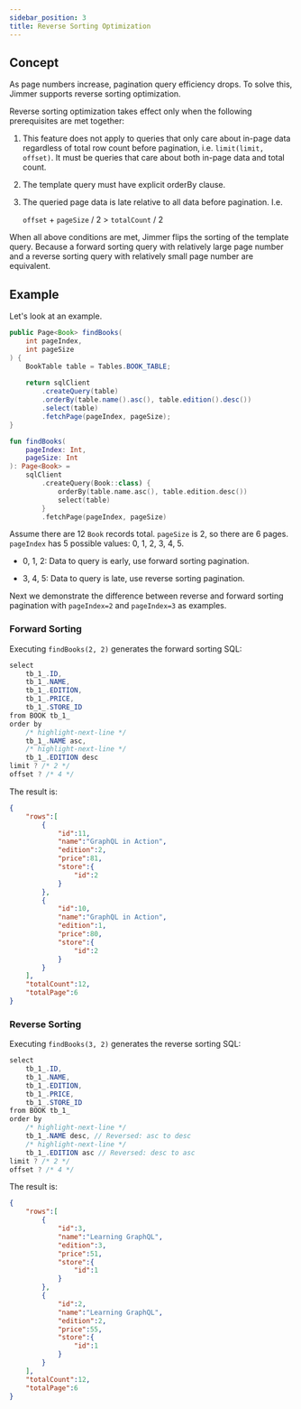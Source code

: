 ```yaml
---
sidebar_position: 3
title: Reverse Sorting Optimization 
---
```



## Concept

As page numbers increase, pagination query efficiency drops. To solve this, Jimmer supports reverse sorting optimization.

Reverse sorting optimization takes effect only when the following prerequisites are met together:

1.  This feature does not apply to queries that only care about in-page data regardless of total row count before pagination, i.e. `limit(limit, offset)`. It must be queries that care about both in-page data and total count.
   
2.  The template query must have explicit orderBy clause. 

3. The queried page data is late relative to all data before pagination. I.e. 

    `offset` + `pageSize` / 2 > `totalCount` / 2
   
When all above conditions are met, Jimmer flips the sorting of the template query. Because a forward sorting query with relatively large page number and a reverse sorting query with relatively small page number are equivalent. 

## Example

Let's look at an example.

<Tabs groupId="language">
<TabItem value="java" label="Java">

```java
public Page<Book> findBooks(
    int pageIndex,
    int pageSize    
) {
    BookTable table = Tables.BOOK_TABLE;
    
    return sqlClient
        .createQuery(table)
        .orderBy(table.name().asc(), table.edition().desc())
        .select(table)
        .fetchPage(pageIndex, pageSize);
}
```

</TabItem>
<TabItem value="kotlin" label="Kotlin">

```kotlin 
fun findBooks(
    pageIndex: Int,
    pageSize: Int
): Page<Book> = 
    sqlClient
        .createQuery(Book::class) {
            orderBy(table.name.asc(), table.edition.desc())
            select(table)
        }
        .fetchPage(pageIndex, pageSize)
```

</TabItem>
</Tabs>

Assume there are 12 `Book` records total. `pageSize` is 2, so there are 6 pages. `pageIndex` has 5 possible values: 0, 1, 2, 3, 4, 5. 

-   0, 1, 2: Data to query is early, use forward sorting pagination.

-   3, 4, 5: Data to query is late, use reverse sorting pagination.

Next we demonstrate the difference between reverse and forward sorting pagination with `pageIndex=2` and `pageIndex=3` as examples.

### Forward Sorting 

Executing `findBooks(2, 2)` generates the forward sorting SQL:

```csharp
select 
    tb_1_.ID,
    tb_1_.NAME,
    tb_1_.EDITION,
    tb_1_.PRICE,
    tb_1_.STORE_ID
from BOOK tb_1_  
order by
    /* highlight-next-line */  
    tb_1_.NAME asc,
    /* highlight-next-line */
    tb_1_.EDITION desc
limit ? /* 2 */
offset ? /* 4 */ 
```

The result is:

```json
{
    "rows":[
        {
            "id":11,
            "name":"GraphQL in Action",
            "edition":2,
            "price":81,
            "store":{
                "id":2
            }
        },
        {
            "id":10, 
            "name":"GraphQL in Action",
            "edition":1,
            "price":80,
            "store":{
                "id":2
            }
        }
    ],
    "totalCount":12,
    "totalPage":6
}
```

### Reverse Sorting

Executing `findBooks(3, 2)` generates the reverse sorting SQL: 

```csharp  
select
    tb_1_.ID,
    tb_1_.NAME, 
    tb_1_.EDITION,
    tb_1_.PRICE,
    tb_1_.STORE_ID
from BOOK tb_1_   
order by
    /* highlight-next-line */
    tb_1_.NAME desc, // Reversed: asc to desc
    /* highlight-next-line */ 
    tb_1_.EDITION asc // Reversed: desc to asc
limit ? /* 2 */
offset ? /* 4 */
```

The result is: 

```json
{
    "rows":[
        {
            "id":3,
            "name":"Learning GraphQL",
            "edition":3,
            "price":51, 
            "store":{
                "id":1
            }
        },
        {
            "id":2,
            "name":"Learning GraphQL",
            "edition":2,
            "price":55,
            "store":{
                "id":1
            } 
        }
    ],
    "totalCount":12,
    "totalPage":6
}
```